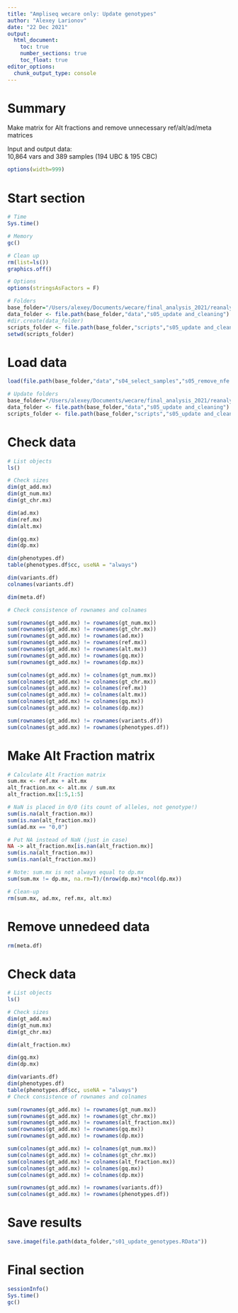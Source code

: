 ```yaml
---
title: "Ampliseq wecare only: Update genotypes"
author: "Alexey Larionov"
date: "22 Dec 2021"
output:
  html_document:
    toc: true
    number_sections: true
    toc_float: true
editor_options:
  chunk_output_type: console
---
```


# Summary

Make matrix for Alt fractions and remove unnecessary ref/alt/ad/meta matrices  

Input and output data:  
10,864 vars and 389 samples (194 UBC & 195 CBC)  

<style>
pre{
  overflow-x: auto;
}
pre code{
  word-wrap: normal;
  white-space: pre;
}
</style>

```r
options(width=999)
```

# Start section

```r

# Time
Sys.time()

# Memory
gc()

# Clean up
rm(list=ls())
graphics.off()

# Options
options(stringsAsFactors = F)

# Folders
base_folder="/Users/alexey/Documents/wecare/final_analysis_2021/reanalysis_afterNov2021/ampliseq/s01_ampliseq_wecare_only"
data_folder <- file.path(base_folder,"data","s05_update and_cleaning")
#dir.create(data_folder)
scripts_folder <- file.path(base_folder,"scripts","s05_update and_cleaning")
setwd(scripts_folder)

```

# Load data

```r

load(file.path(base_folder,"data","s04_select_samples","s05_remove_nfe.RData"))

# Update folders
base_folder="/Users/alexey/Documents/wecare/final_analysis_2021/reanalysis_afterNov2021/ampliseq/s01_ampliseq_wecare_only"
data_folder <- file.path(base_folder,"data","s05_update and_cleaning")
scripts_folder <- file.path(base_folder,"scripts","s05_update and_cleaning")

```

# Check data

```r

# List objects
ls()

# Check sizes
dim(gt_add.mx)
dim(gt_num.mx)
dim(gt_chr.mx)

dim(ad.mx)
dim(ref.mx)
dim(alt.mx)

dim(gq.mx)
dim(dp.mx)

dim(phenotypes.df)
table(phenotypes.df$cc, useNA = "always")

dim(variants.df)
colnames(variants.df)

dim(meta.df)

# Check consistence of rownames and colnames

sum(rownames(gt_add.mx) != rownames(gt_num.mx))
sum(rownames(gt_add.mx) != rownames(gt_chr.mx))
sum(rownames(gt_add.mx) != rownames(ad.mx))
sum(rownames(gt_add.mx) != rownames(ref.mx))
sum(rownames(gt_add.mx) != rownames(alt.mx))
sum(rownames(gt_add.mx) != rownames(gq.mx))
sum(rownames(gt_add.mx) != rownames(dp.mx))

sum(colnames(gt_add.mx) != colnames(gt_num.mx))
sum(colnames(gt_add.mx) != colnames(gt_chr.mx))
sum(colnames(gt_add.mx) != colnames(ref.mx))
sum(colnames(gt_add.mx) != colnames(alt.mx))
sum(colnames(gt_add.mx) != colnames(gq.mx))
sum(colnames(gt_add.mx) != colnames(dp.mx))

sum(rownames(gt_add.mx) != rownames(variants.df))
sum(colnames(gt_add.mx) != rownames(phenotypes.df)) 

```

# Make Alt Fraction matrix

```r

# Calculate Alt Fraction matrix
sum.mx <- ref.mx + alt.mx
alt_fraction.mx <- alt.mx / sum.mx 
alt_fraction.mx[1:5,1:5]

# NaN is placed in 0/0 (its count of alleles, not genotype!)
sum(is.na(alt_fraction.mx))
sum(is.nan(alt_fraction.mx))
sum(ad.mx == "0,0")

# Put NA instead of NaN (just in case)
NA -> alt_fraction.mx[is.nan(alt_fraction.mx)]
sum(is.na(alt_fraction.mx))
sum(is.nan(alt_fraction.mx))

# Note: sum.mx is not always equal to dp.mx
sum(sum.mx != dp.mx, na.rm=T)/(nrow(dp.mx)*ncol(dp.mx))

# Clean-up
rm(sum.mx, ad.mx, ref.mx, alt.mx)

```

# Remove unnedeed data

```r

rm(meta.df)

```

# Check data

```r

# List objects
ls()

# Check sizes
dim(gt_add.mx)
dim(gt_num.mx)
dim(gt_chr.mx)

dim(alt_fraction.mx)

dim(gq.mx)
dim(dp.mx)

dim(variants.df)
dim(phenotypes.df)
table(phenotypes.df$cc, useNA = "always")
# Check consistence of rownames and colnames

sum(rownames(gt_add.mx) != rownames(gt_num.mx))
sum(rownames(gt_add.mx) != rownames(gt_chr.mx))
sum(rownames(gt_add.mx) != rownames(alt_fraction.mx))
sum(rownames(gt_add.mx) != rownames(gq.mx))
sum(rownames(gt_add.mx) != rownames(dp.mx))

sum(colnames(gt_add.mx) != colnames(gt_num.mx))
sum(colnames(gt_add.mx) != colnames(gt_chr.mx))
sum(colnames(gt_add.mx) != colnames(alt_fraction.mx))
sum(colnames(gt_add.mx) != colnames(gq.mx))
sum(colnames(gt_add.mx) != colnames(dp.mx))

sum(rownames(gt_add.mx) != rownames(variants.df))
sum(colnames(gt_add.mx) != rownames(phenotypes.df)) 

```

# Save results

```r

save.image(file.path(data_folder,"s01_update_genotypes.RData"))

```

# Final section

```r

sessionInfo()
Sys.time()
gc()

```
